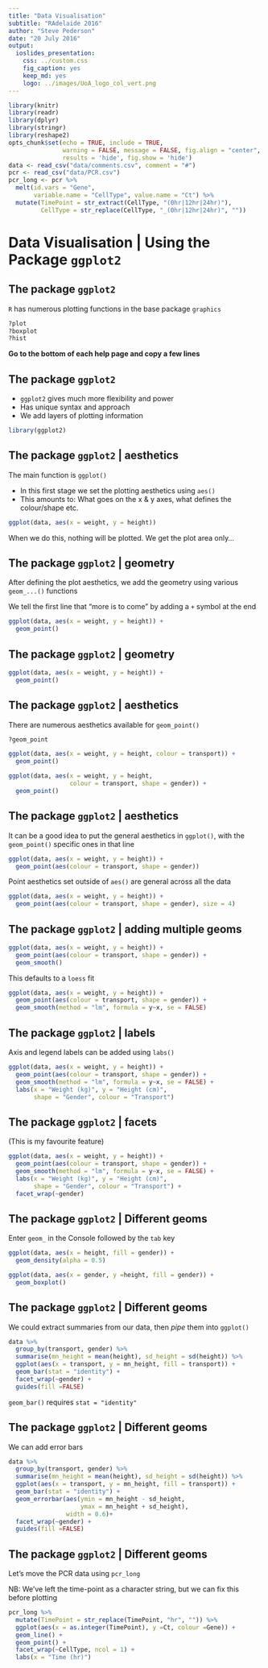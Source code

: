 ```yaml
---
title: "Data Visualisation"
subtitle: "RAdelaide 2016"
author: "Steve Pederson"
date: "20 July 2016"
output: 
  ioslides_presentation:
    css: ../custom.css
    fig_caption: yes
    keep_md: yes
    logo: ../images/UoA_logo_col_vert.png
---
```


```r
library(knitr)
library(readr)
library(dplyr)
library(stringr)
library(reshape2)
opts_chunk$set(echo = TRUE, include = TRUE, 
               warning = FALSE, message = FALSE, fig.align = "center",
               results = 'hide', fig.show = 'hide')
data <- read_csv("data/comments.csv", comment = "#")
pcr <- read_csv("data/PCR.csv")
pcr_long <- pcr %>%
  melt(id.vars = "Gene",
       variable.name = "CellType", value.name = "Ct") %>%
  mutate(TimePoint = str_extract(CellType, "(0hr|12hr|24hr)"),
         CellType = str_replace(CellType, "_(0hr|12hr|24hr)", "")) 
```

# Data Visualisation | Using the Package `ggplot2`

## The package `ggplot2`

`R` has numerous plotting functions in the base package `graphics`

```r
?plot
?boxplot
?hist
```

__Go to the bottom of each help page and copy a few lines__

## The package `ggplot2`

- `ggplot2` gives much more flexibility and power
- Has unique syntax and approach
- We add layers of plotting information

```r
library(ggplot2)
```

## The package `ggplot2` | aesthetics

The main function is `ggplot()`

- In this first stage we set the plotting aesthetics using `aes()`
- This amounts to: What goes on the x & y axes, what defines the colour/shape etc.

```r
ggplot(data, aes(x = weight, y = height))
```

When we do this, nothing will be plotted. We get the plot area only...

## The package `ggplot2` | geometry

After defining the plot aesthetics, we add the geometry using various `geom_...()` functions

We tell the first line that "more is to come" by adding a `+` symbol at the end

```r
ggplot(data, aes(x = weight, y = height)) +
  geom_point()
```

## The package `ggplot2` | geometry

```r
ggplot(data, aes(x = weight, y = height)) +
  geom_point()
```

## The package `ggplot2` | aesthetics

There are numerous aesthetics available for `geom_point()`

```r
?geom_point
```

```r
ggplot(data, aes(x = weight, y = height, colour = transport)) +
  geom_point()
```

```r
ggplot(data, aes(x = weight, y = height, 
                 colour = transport, shape = gender)) +
  geom_point()
```

## The package `ggplot2` | aesthetics

It can be a good idea to put the general aesthetics in `ggplot()`, with the `geom_point()` specific ones in that line

```r
ggplot(data, aes(x = weight, y = height)) +
  geom_point(aes(colour = transport, shape = gender))
```

Point aesthetics set outside of `aes()` are general across all the data

```r
ggplot(data, aes(x = weight, y = height)) +
  geom_point(aes(colour = transport, shape = gender), size = 4)
```

## The package `ggplot2` | adding multiple geoms

```r
ggplot(data, aes(x = weight, y = height)) +
  geom_point(aes(colour = transport, shape = gender)) +
  geom_smooth()
```

This defaults to a `loess` fit

```r
ggplot(data, aes(x = weight, y = height)) +
  geom_point(aes(colour = transport, shape = gender)) +
  geom_smooth(method = "lm", formula = y~x, se = FALSE)
```

## The package `ggplot2` | labels

Axis and legend labels can be added using `labs()`

```r
ggplot(data, aes(x = weight, y = height)) +
  geom_point(aes(colour = transport, shape = gender)) +
  geom_smooth(method = "lm", formula = y~x, se = FALSE) +
  labs(x = "Weight (kg)", y = "Height (cm)", 
       shape = "Gender", colour = "Transport")
```


## The package `ggplot2` | facets

(This is my favourite feature)

```r
ggplot(data, aes(x = weight, y = height)) +
  geom_point(aes(colour = transport, shape = gender)) +
  geom_smooth(method = "lm", formula = y~x, se = FALSE) +
  labs(x = "Weight (kg)", y = "Height (cm)", 
       shape = "Gender", colour = "Transport") +
  facet_wrap(~gender) 
```

## The package `ggplot2` | Different geoms

Enter `geom_` in the Console followed by the `tab` key

```r
ggplot(data, aes(x = height, fill = gender)) +
  geom_density(alpha = 0.5)
```

```r
ggplot(data, aes(x = gender, y =height, fill = gender)) +
  geom_boxplot()
```

## The package `ggplot2` | Different geoms

We could extract summaries from our data, then _pipe_ them into `ggplot()`

```r
data %>%
  group_by(transport, gender) %>%
  summarise(mn_height = mean(height), sd_height = sd(height)) %>%
  ggplot(aes(x = transport, y = mn_height, fill = transport)) +
  geom_bar(stat = "identity") +
  facet_wrap(~gender) +
  guides(fill =FALSE)
```

`geom_bar()` requires `stat = "identity"`

## The package `ggplot2` | Different geoms

We can add error bars

```r
data %>%
  group_by(transport, gender) %>%
  summarise(mn_height = mean(height), sd_height = sd(height)) %>%
  ggplot(aes(x = transport, y = mn_height, fill = transport)) +
  geom_bar(stat = "identity") +
  geom_errorbar(aes(ymin = mn_height - sd_height,
                    ymax = mn_height + sd_height),
                width = 0.6)+
  facet_wrap(~gender) +
  guides(fill =FALSE)
```

## The package `ggplot2` | Different geoms

Let's move the PCR data using `pcr_long`

NB: We've left the time-point as a character string, but we can fix this before plotting

```r
pcr_long %>%
  mutate(TimePoint = str_replace(TimePoint, "hr", "")) %>%
  ggplot(aes(x = as.integer(TimePoint), y =Ct, colour =Gene)) +
  geom_line() +
  geom_point() +
  facet_wrap(~CellType, ncol = 1) +
  labs(x = "Time (hr)")
```

